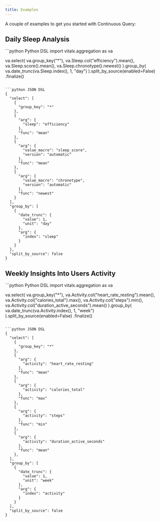 ```yaml
---
title: Examples
---
```


A couple of examples to get you started with Continuous Query:

## Daily Sleep Analysis

<CodeGroup>
```python Python DSL
import vitalx.aggregation as va

va.select(
    va.group_key("*"), 
    va.Sleep.col("efficiency").mean(),
    va.Sleep.score().mean(),
    va.Sleep.chronotype().newest()
).group_by(
    va.date_trunc(va.Sleep.index(), 1, "day")
).split_by_source(enabled=False)
.finalize()
```

```python JSON DSL
{
  "select": [
    {
      "group_key": "*"
    },
    {
      "arg": {
        "sleep": "efficiency"
      },
      "func": "mean"
    },
    {
      "arg": {
        "value_macro": "sleep_score",
        "version": "automatic"
      },
      "func": "mean"
    },
    {
      "arg": {
        "value_macro": "chronotype",
        "version": "automatic"
      },
      "func": "newest"
    }
  ],
  "group_by": [
    {
      "date_trunc": {
        "value": 1,
        "unit": "day"
      },
      "arg": {
        "index": "sleep"
      }
    }
  ],
  "split_by_source": false
}
```
</CodeGroup>

## Weekly Insights Into Users Activity

<CodeGroup>
```python Python DSL
import vitalx.aggregation as va

va.select(
    va.group_key("*"), 
    va.Activity.col("heart_rate_resting").mean(),
    va.Activity.col("calories_total").max(),
    va.Activity.col("steps").min(),
    va.Activity.col("duration_active_seconds").mean()
).group_by(
    va.date_trunc(va.Activity.index(), 1, "week")
).split_by_source(enabled=False)
.finalize()
```

```python JSON DSL
{
  "select": [
    {
      "group_key": "*"
    },
    {
      "arg": {
        "activity": "heart_rate_resting"
      },
      "func": "mean"
    },
    {
      "arg": {
        "activity": "calories_total"
      },
      "func": "max"
    },
    {
      "arg": {
        "activity": "steps"
      },
      "func": "min"
    },
    {
      "arg": {
        "activity": "duration_active_seconds"
      },
      "func": "mean"
    },
  ],
  "group_by": [
    {
      "date_trunc": {
        "value": 1,
        "unit": "week"
      },
      "arg": {
        "index": "activity"
      }
    }
  ],
  "split_by_source": false
}
```
</CodeGroup>